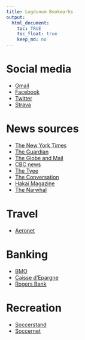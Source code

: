 ```yaml
---
title: Lugdunum Bookmarks
output:
  html_document:
    toc: TRUE
    toc_float: true
    keep_md: no
---
```


# Social media

- [Gmail](https://mail.google.com)
- [Facebook](https://www.facebook.com)
- [Twitter](https://www.twitter.com)
- [Strava](https://www.strava.com)

# News sources

- [The New York Times](https://www.nytimes.com)
- [The Guardian](https://www.guardian.co.uk)
- [The Globe and Mail](https://www.theglobeandmail.com)
- [CBC news](https://www.cbc.ca/news)
- [The Tyee](https://www.thetyee.ca)
- [The Conversation](https://theconversation.com/ca)
- [Hakai Magazine](https://www.hakaimagazine.com)
- [The Narwhal](https://www.thenarwhal.ca)

# Travel

- [Aeronet](https://acaeronet.aircanada.ca)

# Banking

- [BMO](https://www.bmo.com)
- [Caisse d'Epargne](https://www.caisse-epargne.fr/bourgogne-franche-comte)
- [Rogers Bank](https://www.rogersbank.com)

# Recreation

- [Soccerstand](https://www.soccerstand.com)
- [Soccernet](https://global.espn.com/football)
